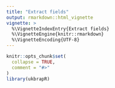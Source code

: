 ```yaml
---
title: "Extract fields"
output: rmarkdown::html_vignette
vignette: >
  %\VignetteIndexEntry{Extract fields}
  %\VignetteEngine{knitr::rmarkdown}
  %\VignetteEncoding{UTF-8}
---
```


```r
knitr::opts_chunk$set(
  collapse = TRUE,
  comment = "#>"
)
library(ukbrapR)
```

